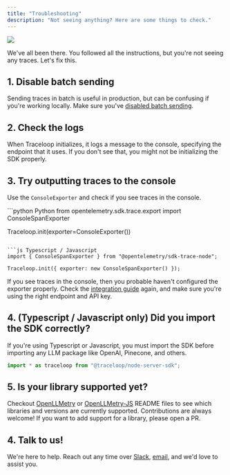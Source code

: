 ```yaml
---
title: "Troubleshooting"
description: "Not seeing anything? Here are some things to check."
---
```


<Frame>
  <img src="/img/no_traces.png" />
</Frame>

We've all been there. You followed all the instructions, but you're not seeing any traces. Let's fix this.

## 1. Disable batch sending

Sending traces in batch is useful in production, but can be confusing if you're working locally.
Make sure you've [disabled batch sending](/openllmetry/configuration#disable-batch).

## 2. Check the logs

When Traceloop initializes, it logs a message to the console, specifying the endpoint that it uses.
If you don't see that, you might not be initializing the SDK properly.


## 3. Try outputting traces to the console

Use the `ConsoleExporter` and check if you see traces in the console.

<CodeGroup>
```python Python
from opentelemetry.sdk.trace.export import ConsoleSpanExporter

Traceloop.init(exporter=ConsoleExporter())
```

```js Typescript / Javascript
import { ConsoleSpanExporter } from "@opentelemetry/sdk-trace-node";

Traceloop.init({ exporter: new ConsoleSpanExporter() });
```

</CodeGroup>

If you see traces in the console, then you probable haven't configured the exporter properly.
Check the [integration guide](/openllmetry/integrations) again, and make sure you're using the right endpoint and API key.

## 4. (Typescript / Javascript only) Did you import the SDK correctly?

If you're using Typescript or Javascript, you must import the SDK before importing any LLM package like OpenAI, Pinecone, and others.
```js
import * as traceloop from "@traceloop/node-server-sdk";
```

## 5. Is your library supported yet?

Checkout [OpenLLMetry](https://github.com/traceloop/openllmetry#readme) or [OpenLLMetry-JS](https://github.com/traceloop/openllmetry-js#readme) README files to see which libraries and versions are currently supported.
Contributions are always welcome! If you want to add support for a library, please open a PR.

## 4. Talk to us!

We're here to help.
Reach out any time over
[Slack](https://join.slack.com/t/traceloopcommunity/shared_invite/zt-1plpfpm6r-zOHKI028VkpcWdobX65C~g),
[email](mailto:dev@traceloop.com), and we'd love to assist you.
